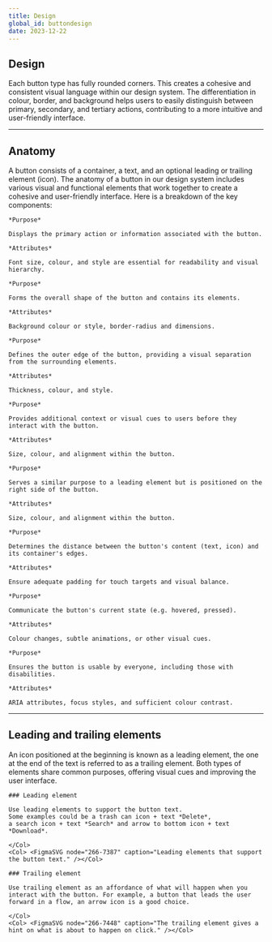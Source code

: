 ```yaml
---
title: Design
global_id: buttondesign
date: 2023-12-22
---
```


## Design

Each button type has fully rounded corners. This creates a cohesive and consistent visual language within our design system. The differentiation in colour, border, and background helps users to easily distinguish between primary, secondary, and tertiary actions, contributing to a more intuitive and user-friendly interface.
<Row>
<Col>
    <FigmaSVG 
        node="258-2977" 
        caption="A primary button has a solid container."
    />
</Col>
<Col>
    <FigmaSVG 
        node="258-2986" 
        caption="A secondary button has a transparent container and 1 px border."
    />
</Col>
<Col>
    <FigmaSVG 
        node="258-2989" 
        caption="A tertiary button has transparent container and no border."
    />
</Col>
</Row>

<hr />

<Row>
<Col>

## Anatomy

A button consists of a container, a text, and an optional leading or trailing element (icon). The anatomy of a button in our design system includes various visual and functional elements that work together to create a cohesive and user-friendly interface. Here is a breakdown of the key components:

</Col>
<Col>
    <FigmaSVG 
        node="258-3056" 
        caption="Container, text, leading and trailing element."
    />
</Col>
</Row>

<Row>
<Col>
    <FigmaSVG node="264-6654" caption="Text" />
   
    *Purpose*

    Displays the primary action or information associated with the button.

    *Attributes*

    Font size, colour, and style are essential for readability and visual hierarchy.
</Col>
<Col>
    <FigmaSVG node="264-6656" caption="Container" />

    *Purpose*

    Forms the overall shape of the button and contains its elements.

    *Attributes*

    Background colour or style, border-radius and dimensions.
    
</Col>
<Col>
    <FigmaSVG node="264-6658" caption="Border" />
 
    *Purpose*

    Defines the outer edge of the button, providing a visual separation from the surrounding elements.

    *Attributes*

    Thickness, colour, and style.
    
</Col>
</Row>
<Row>
<Col>
    <FigmaSVG node="264-7238" caption="Leading element" />
    
    *Purpose*

    Provides additional context or visual cues to users before they interact with the button.

    *Attributes*

    Size, colour, and alignment within the button.
</Col>
<Col>
    <FigmaSVG node="264-7241" caption="Trailing element" />

    *Purpose*

    Serves a similar purpose to a leading element but is positioned on the right side of the button.

    *Attributes*

    Size, colour, and alignment within the button.
    
</Col>
<Col>
    <FigmaSVG node="264-7245" caption="Spacing/Padding" />
    
    *Purpose*

    Determines the distance between the button's content (text, icon) and its container's edges.

    *Attributes*

    Ensure adequate padding for touch targets and visual balance.
    
</Col>
</Row>
<Row>
<Col>
    <FigmaSVG node="264-7314" caption="State indicators" />
    
    *Purpose*

    Communicate the button's current state (e.g. hovered, pressed).

    *Attributes*

    Colour changes, subtle animations, or other visual cues.
</Col>
<Col>
    <FigmaSVG node="264-7319" caption="Accessibility features" />
  
    *Purpose*

    Ensures the button is usable by everyone, including those with disabilities.

    *Attributes*

    ARIA attributes, focus styles, and sufficient colour contrast.
    
</Col>
<Col> </Col>
</Row>

<hr />

## Leading and trailing elements

An icon positioned at the beginning is known as a leading element, the one at the end of the text is referred to as a trailing element. Both types of elements share common purposes, offering visual cues and improving the user interface. 

<Row>
    <Col>
    
    ### Leading element
    
    Use leading elements to support the button text. 
    Some examples could be a trash can icon + text *Delete*, 
    a search icon + text *Search* and arrow to bottom icon + text *Download*.    

    </Col>
    <Col> <FigmaSVG node="266-7387" caption="Leading elements that support the button text." /></Col>
</Row>


<Row>
    <Col>
    
    ### Trailing element
    
    Use trailing element as an affordance of what will happen when you interact with the button. For example, a button that leads the user forward in a flow, an arrow icon is a good choice.    
    
    </Col>
    <Col> <FigmaSVG node="266-7448" caption="The trailing element gives a hint on what is about to happen on click." /></Col>
</Row>


